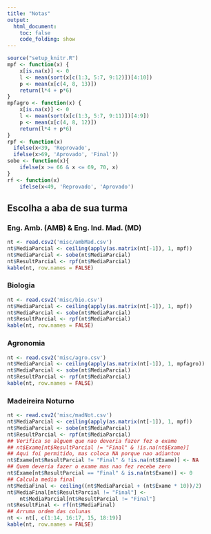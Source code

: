 ```yaml
---
title: "Notas"
output:
  html_document:
    toc: false
    code_folding: show
---
```


```r
source("setup_knitr.R")
mpf <- function(x) {
    x[is.na(x)] <- 0
    l <- mean(sort(x[c(1:3, 5:7, 9:12)])[4:10])
    p <- mean(x[c(4, 8, 13)])
    return(l*4 + p*6)
}
mpfagro <- function(x) {
    x[is.na(x)] <- 0
    l <- mean(sort(x[c(1:3, 5:7, 9:11)])[4:9])
    p <- mean(x[c(4, 8, 12)])
    return(l*4 + p*6)
}
rpf <- function(x)
  ifelse(x<39, 'Reprovado',
  ifelse(x>69, 'Aprovado', 'Final'))
sobe <- function(x){
    ifelse(x >= 66 & x <= 69, 70, x)
}
rf <- function(x)
    ifelse(x<49, 'Reprovado', 'Aprovado')
```

## Escolha a aba de sua turma {.tabset}

### Eng. Amb. (AMB) & Eng. Ind. Mad. (MD)

```r
nt <- read.csv2('misc/ambMad.csv')
nt$MediaParcial <- ceiling(apply(as.matrix(nt[-1]), 1, mpf))
nt$MediaParcial <- sobe(nt$MediaParcial)
nt$ResultParcial <- rpf(nt$MediaParcial)
kable(nt, row.names = FALSE)
```

### Biologia

```r
nt <- read.csv2('misc/bio.csv')
nt$MediaParcial <- ceiling(apply(as.matrix(nt[-1]), 1, mpf))
nt$MediaParcial <- sobe(nt$MediaParcial)
nt$ResultParcial <- rpf(nt$MediaParcial)
kable(nt, row.names = FALSE)
```

### Agronomia

```r
nt <- read.csv2('misc/agro.csv')
nt$MediaParcial <- ceiling(apply(as.matrix(nt[-1]), 1, mpfagro))
nt$MediaParcial <- sobe(nt$MediaParcial)
nt$ResultParcial <- rpf(nt$MediaParcial)
kable(nt, row.names = FALSE)
```

### Madeireira Noturno

```r
nt <- read.csv2('misc/madNot.csv')
nt$MediaParcial <- ceiling(apply(as.matrix(nt[-1]), 1, mpf))
nt$MediaParcial <- sobe(nt$MediaParcial)
nt$ResultParcial <- rpf(nt$MediaParcial)
## Verifica se alguem que nao deveria fazer fez o exame
## nt$Exame[nt$ResultParcial != "Final" & !is.na(nt$Exame)]
## Aqui foi permitido, mas coloca NA porque nao adiantou
nt$Exame[nt$ResultParcial != "Final" & !is.na(nt$Exame)] <- NA
## Quem deveria fazer o exame mas nao fez recebe zero
nt$Exame[nt$ResultParcial == "Final" & is.na(nt$Exame)] <- 0
## Calcula media final
nt$MediaFinal <- ceiling((nt$MediaParcial + (nt$Exame * 10))/2)
nt$MediaFinal[nt$ResultParcial != "Final"] <-
    nt$MediaParcial[nt$ResultParcial != "Final"]
nt$ResultFinal <- rf(nt$MediaFinal)
## Arruma ordem das colunas
nt <- nt[, c(1:14, 16:17, 15, 18:19)]
kable(nt, row.names = FALSE)
```
